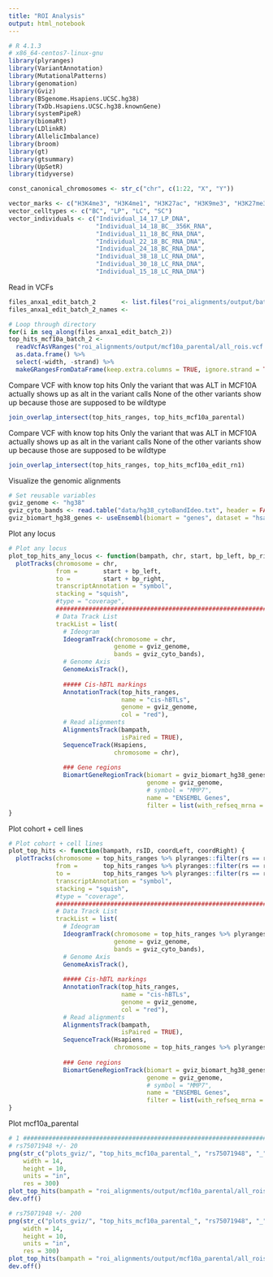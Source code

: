 ```yaml
---
title: "ROI Analysis"
output: html_notebook
---
```

```r
# R 4.1.3
# x86_64-centos7-linux-gnu
library(plyranges)
library(VariantAnnotation)
library(MutationalPatterns)
library(genomation)
library(Gviz)
library(BSgenome.Hsapiens.UCSC.hg38)
library(TxDb.Hsapiens.UCSC.hg38.knownGene)
library(systemPipeR)
library(biomaRt)
library(LDlinkR)
library(AllelicImbalance)
library(broom)
library(gt)
library(gtsummary)
library(UpSetR)
library(tidyverse)

const_canonical_chromosomes <- str_c("chr", c(1:22, "X", "Y"))

vector_marks <- c("H3K4me3", "H3K4me1", "H3K27ac", "H3K9me3", "H3K27me3", "H3K36me3")
vector_celltypes <- c("BC", "LP", "LC", "SC")
vector_individuals <- c("Individual_14_17_LP_DNA",
                        "Individual_14_18_BC__356K_RNA",
                        "Individual_11_18_BC_RNA_DNA",
                        "Individual_22_18_BC_RNA_DNA",
                        "Individual_24_18_BC_RNA_DNA",
                        "Individual_38_18_LC_RNA_DNA",
                        "Individual_30_18_LC_RNA_DNA",
                        "Individual_15_18_LC_RNA_DNA")

```

Read in VCFs
```r
files_anxa1_edit_batch_2       <- list.files("roi_alignments/output/batch_2/alignments", pattern = "*.dedup.bam$", full.names = TRUE)
files_anxa1_edit_batch_2_names <-

# Loop through directory
for(i in seq_along(files_anxa1_edit_batch_2))
top_hits_mcf10a_batch_2 <- 
  readVcfAsVRanges("roi_alignments/output/mcf10a_parental/all_rois.vcf.gz") %>%
  as.data.frame() %>%
  select(-width, -strand) %>%
  makeGRangesFromDataFrame(keep.extra.columns = TRUE, ignore.strand = TRUE, seqinfo = seqinfo(BSgenome.Hsapiens.UCSC.hg38))
```

Compare VCF with know top hits
Only the variant that was ALT in MCF10A actually shows up as alt in the variant calls
None of the other variants show up because those are supposed to be wildtype
```r
join_overlap_intersect(top_hits_ranges, top_hits_mcf10a_parental)
```

Compare VCF with know top hits
Only the variant that was ALT in MCF10A actually shows up as alt in the variant calls
None of the other variants show up because those are supposed to be wildtype
```r
join_overlap_intersect(top_hits_ranges, top_hits_mcf10a_edit_rn1)
```

Visualize the genomic alignments
```r
# Set reusable variables
gviz_genome <- "hg38"
gviz_cyto_bands <- read.table("data/hg38_cytoBandIdeo.txt", header = FALSE, sep = "\t", col.names = c("chrom", "chromStart", "chromEnd", "name", "gieStain"))
gviz_biomart_hg38_genes <- useEnsembl(biomart = "genes", dataset = "hsapiens_gene_ensembl")
```

Plot any locus
```r
# Plot any locus
plot_top_hits_any_locus <- function(bampath, chr, start, bp_left, bp_right) {
  plotTracks(chromosome = chr,
             from =       start + bp_left, 
             to =         start + bp_right,
             transcriptAnnotation = "symbol", 
             stacking = "squish",
             #type = "coverage",
             #####################################################################
             # Data Track List
             trackList = list(
               # Ideogram
               IdeogramTrack(chromosome = chr,
                             genome = gviz_genome,
                             bands = gviz_cyto_bands),
               # Genome Axis
               GenomeAxisTrack(),
               
               ##### Cis-hBTL markings
               AnnotationTrack(top_hits_ranges,
                               name = "cis-hBTLs",
                               genome = gviz_genome,
                               col = "red"),
               # Read alignments
               AlignmentsTrack(bampath,
                               isPaired = TRUE),
               SequenceTrack(Hsapiens, 
                             chromosome = chr),
               
               ### Gene regions
               BiomartGeneRegionTrack(biomart = gviz_biomart_hg38_genes,
                                      genome = gviz_genome,
                                      # symbol = "MMP7",
                                      name = "ENSEMBL Genes",
                                      filter = list(with_refseq_mrna = TRUE))))
}


```

Plot cohort + cell lines
```r
# Plot cohort + cell lines
plot_top_hits <- function(bampath, rsID, coordLeft, coordRight) {
  plotTracks(chromosome = top_hits_ranges %>% plyranges::filter(rs == rsID) %>% slice(1) %>% seqnames() %>% as.character(),
             from =       top_hits_ranges %>% plyranges::filter(rs == rsID) %>% slice(1) %>% start() %>% `+`(coordLeft), 
             to =         top_hits_ranges %>% plyranges::filter(rs == rsID) %>% slice(1) %>% start() %>% `+`(coordRight),
             transcriptAnnotation = "symbol", 
             stacking = "squish",
             #type = "coverage",
             #####################################################################
             # Data Track List
             trackList = list(
               # Ideogram
               IdeogramTrack(chromosome = top_hits_ranges %>% plyranges::filter(rs == rsID) %>% slice(1) %>% seqnames() %>% as.character(),
                             genome = gviz_genome,
                             bands = gviz_cyto_bands),
               # Genome Axis
               GenomeAxisTrack(),
               
               ##### Cis-hBTL markings
               AnnotationTrack(top_hits_ranges,
                               name = "cis-hBTLs",
                               genome = gviz_genome,
                               col = "red"),
               # Read alignments
               AlignmentsTrack(bampath,
                               isPaired = TRUE),
               SequenceTrack(Hsapiens, 
                             chromosome = top_hits_ranges %>% plyranges::filter(rs == rsID) %>% slice(1) %>% seqnames() %>% as.character()),
               
               ### Gene regions
               BiomartGeneRegionTrack(biomart = gviz_biomart_hg38_genes,
                                      genome = gviz_genome,
                                      # symbol = "MMP7",
                                      name = "ENSEMBL Genes",
                                      filter = list(with_refseq_mrna = TRUE))))
}
```

Plot mcf10a_parental
```r
# 1 ################################################################################
# rs75071948 +/- 20
png(str_c("plots_gviz/", "top_hits_mcf10a_parental_", "rs75071948", "_", "pm20", ".png"),
    width = 14,
    height = 10,
    units = "in",
    res = 300)
plot_top_hits(bampath = "roi_alignments/output/mcf10a_parental/all_rois.dedup.bam", "rs75071948", -20, 20)
dev.off()

# rs75071948 +/- 200
png(str_c("plots_gviz/", "top_hits_mcf10a_parental_", "rs75071948", "_", "pm200", ".png"),
    width = 14,
    height = 10,
    units = "in",
    res = 300)
plot_top_hits(bampath = "roi_alignments/output/mcf10a_parental/all_rois.dedup.bam", "rs75071948", -200, 200)
dev.off()
```

